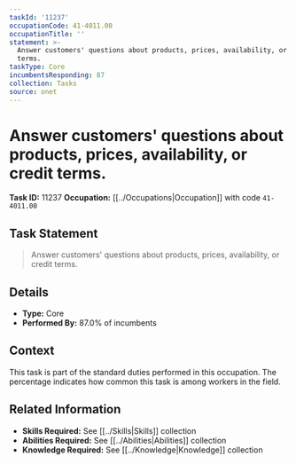 ```yaml
---
taskId: '11237'
occupationCode: 41-4011.00
occupationTitle: ''
statement: >-
  Answer customers' questions about products, prices, availability, or credit
  terms.
taskType: Core
incumbentsResponding: 87
collection: Tasks
source: onet
---
```

# Answer customers' questions about products, prices, availability, or credit terms.

**Task ID:** 11237
**Occupation:** [[../Occupations|Occupation]] with code `41-4011.00`

## Task Statement

> Answer customers' questions about products, prices, availability, or credit terms.

## Details

- **Type:** Core
- **Performed By:** 87.0% of incumbents

## Context

This task is part of the standard duties performed in this occupation. The percentage indicates how common this task is among workers in the field.

## Related Information

- **Skills Required:** See [[../Skills|Skills]] collection
- **Abilities Required:** See [[../Abilities|Abilities]] collection
- **Knowledge Required:** See [[../Knowledge|Knowledge]] collection
